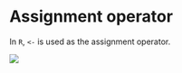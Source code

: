 # Assignment operator

In `R`, `<-` is used as the assignment operator.

![](memes/assignment-operator.jpg)